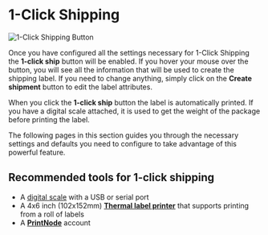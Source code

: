 # 1-Click Shipping

![1-Click Shipping Button](./../public/images/1-click-ship-button.png) 

Once you have configured all the settings necessary for 1-Click Shipping the **1-click ship** button will be enabled. If you hover your mouse over the button, you will see all the information that will be used to create the shipping label. If you need to change anything, simply click on the **Create shipment** button to edit the label attributes.

When you click the **1-click ship** button the label is automatically printed. If you have a digital scale attached, it is used to get the weight of the package before printing the label.

The following pages in this section guides you through the necessary settings and defaults you need to configure to take advantage of this powerful feature.

## Recommended tools for 1-click shipping

- A [digital scale](https://www.printnode.com/en/docs/supported-scales) with a USB or serial port
- A 4x6 inch (102x152mm) [**Thermal label printer**](https://www.amazon.com/4x6-thermal-label-printer/s?k=4x6+thermal+label+printer) that supports printing from a roll of labels
- A [**PrintNode**](https://www.printnode.com/) account


